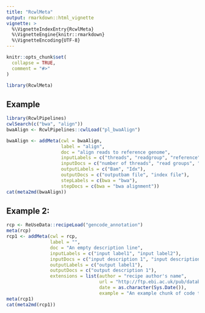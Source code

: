 ```yaml
---
title: "RcwlMeta"
output: rmarkdown::html_vignette
vignette: >
  %\VignetteIndexEntry{RcwlMeta}
  %\VignetteEngine{knitr::rmarkdown}
  %\VignetteEncoding{UTF-8}
---
```


```r
knitr::opts_chunk$set(
  collapse = TRUE,
  comment = "#>"
)
```

```r
library(RcwlMeta)
```

## Example
```r
library(RcwlPipelines)
cwlSearch(c("bwa", "align"))
bwaAlign <- RcwlPipelines::cwlLoad("pl_bwaAlign")

bwaAlign <- addMeta(cwl = bwaAlign,
                    label = "align",
                    doc = "align reads to reference genome",
                    inputLabels = c("threads", "readgroup", "reference", "read1", "read2"),
                    inputDocs = c("number of threads", "read groups", "reference genome", "read pair1", "read pair2"),
                    outputLabels = c("Bam", "Idx"),
                    outputDocs = c("outputbam file", "index file"),
                    stepLabels = c(bwa = "bwa"),
                    stepDocs = c(bwa = "bwa alignment"))
cat(meta2md(bwaAlign))
```

## Example 2: 

```R
rcp <- ReUseData::recipeLoad("gencode_annotation")
meta(rcp)
rcp1 <- addMeta(cwl = rcp,
                label = "",
                doc = "An empty description line", 
                inputLabels = c("input label1", "input label2"),
                inputDocs = c("input description 1", "input description 2"), 
                outputLabels = c("output label1"),
                outputDocs = c("output description 1"), 
                extensions = list(author = "recipe author's name",
                                  url = "http://ftp.ebi.ac.uk/pub/databases/gencode/",
                                  date = as.character(Sys.Date()),
                                  example = "An example chunk of code that was coverted into md format"))
meta(rcp1)
cat(meta2md(rcp1))
```
